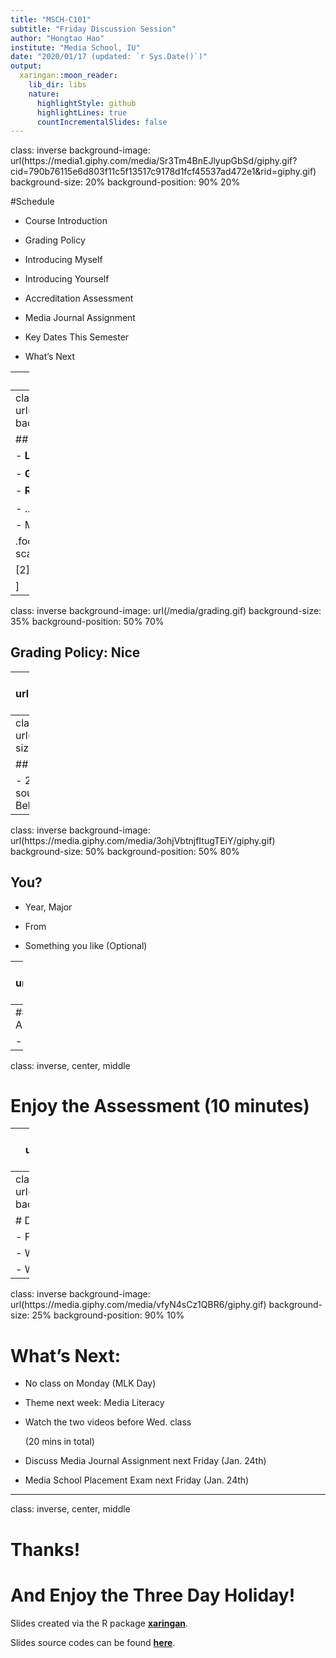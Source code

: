 ```yaml
---
title: "MSCH-C101"
subtitle: "Friday Discussion Session"
author: "Hongtao Hao"
institute: "Media School, IU"
date: "2020/01/17 (updated: `r Sys.Date()`)"
output:
  xaringan::moon_reader:
    lib_dir: libs
    nature:
      highlightStyle: github
      highlightLines: true
      countIncrementalSlides: false
---
```

class: inverse
background-image: url(https://media1.giphy.com/media/Sr3Tm4BnEJlyupGbSd/giphy.gif?cid=790b76115e6d803f11c5f13517c9178d1fcf45537ad472e1&rid=giphy.gif)
background-size: 20%
background-position: 90% 20%

#Schedule

- Course Introduction

- Grading Policy

- Introducing Myself

- Introducing Yourself

- Accreditation Assessment

- Media Journal Assignment

- Key Dates This Semester

- What's Next

---
class: inverse 
## Hongtao Hao

- 2nd year MA student studying communication science

- Title in This Course: Associate Instructor

- Email: hhao@iu.edu

- Office Hour: Monday 10:15 am to 11:45 am @Franklin Commons area

  (place subject to change)

---
class: inverse
class: inverse
background-image: url(https://media.giphy.com/media/4xpB3eE00FfBm/giphy.gif)
background-size: 20%
background-position: 90% 20%

## My job in this class:

- **Lead** Friday discussion sessions

- **Grade** <sup>1</sup> your weekly assignment

- **Review** Mon & Wed classes

- ...<sup>2</sup>

- Most importantly, I'm here to **help** you!

.footnote[
[1] Mid term exam and Final exam will be done on scantron sheets. Machines will grade them.

[2] If there is anything else I can help, just let me know!

]

---
class: inverse
background-image: url(/media/grading.gif)
background-size: 35%
background-position: 50% 70%

## Grading Policy: Nice

---
class: inverse
background-image: url(https://media.giphy.com/media/L4Huas8DQDp28AW30K/giphy.gif)
background-size: 50%
background-position: 50% 70%

## Grading Policy: Fair

- Attendence (4 pts each)

- Weekly assignments (Rubric)
---
class: inverse
background-image: url(https://hhao1992.github.io/media/hongtao.jpg#center)
background-size: 50%
background-position: 50% 80%

## Hongtao Hao

- 2nd year MA student studying communication science
- From a city south of Beijing
- Travelling: Singapore, Poland, Switzerland, Spain, Italy, Belgium, and Greece

---
class: inverse
background-image: url(https://media.giphy.com/media/3ohjVbtnjfItugTEiY/giphy.gif)
background-size: 50%
background-position: 50% 80%

## You?


- Year, Major

- From

- Something you like (Optional)

---
class: inverse
background-image: url(https://media.giphy.com/media/j39AzlvlJqE7e/giphy.gif)
background-size: 25%
background-position: 90% 10%

# Accreditation Assessment

- No hurting your grades in this class

- For Media School collecting information 

--
## Steps:
- Canvas -- C101 -- Quizzes -- Accreditation Assessment

- Passwords: *snowy*

---
class: inverse, center, middle

# Enjoy the Assessment (10 minutes)

---
class: inverse
background-image: url(https://media.giphy.com/media/FIxjQGnjmNt5u/giphy.gif)
background-size: 25%
background-position: 90% 10%

# #1 Assignment: Media Journal

- Due: **Friday, Jan. 24th, 7a.m.**

  (before your discussion session next week)

- Submission: Upload to (*the magic*) Canvas

## Requirement
Tracking your media consumption in 24 hours:
- Time
- Content/activity
- Who paid for it
- Technologies/platforms/channels

### You can download this template: [**Template**](/files/1-week/media_journal_template.docx)
### You can download this example: [**Example**](/files/1-week/media_journal_example.pdf)
---
class: inverse
background-image: url(https://media.giphy.com/media/3o6Ztizt8zcG9ndmKs/giphy.gif)
background-size: 25%
background-position: 90% 10%


# Don't miss these days:
- Friday (Febuary 7): Group Assignment

- Friday (Febuary 28): Group Assignment

- Wednesday (March 4): Midterm Exam

- Wednesday (May 6): Final Exam
---
class: inverse
background-image: url(https://media.giphy.com/media/vfyN4sCz1QBR6/giphy.gif)
background-size: 25%
background-position: 90% 10%

# What's Next:

- No class on Monday (MLK Day)

- Theme next week: Media Literacy

- Watch the two videos before Wed. class 

  (20 mins in total)

- Discuss Media Journal Assignment next Friday (Jan. 24th)

- Media School Placement Exam next Friday (Jan. 24th)

---
class: inverse, center, middle

# Thanks!

# And Enjoy the Three Day Holiday!

Slides created via the R package [**xaringan**](https://github.com/yihui/xaringan).

Slides source codes can be found  [**here**](/slides/1st-week-slides.Rmd).

